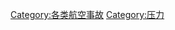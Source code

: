 {{Catnav|頁面分類|社会|人类社会|交通|航空|航空事故}}
{{Catnav|頁面分類|社会|人类社会|交通|交通事故|航空事故}}
{{Catnav|頁面分類|历史|各種主題的歷史|灾难|交通事故|航空事故}}
{{Catnav|頁面分類|人类社会|科技|航空航天|航空|航空事故}}
{{Catnav|頁面分類|人类社会|科技|工程技术|航空|航空事故}}
{{Catnav|頁面分類|人类社会|科技|交通|航空|航空事故}}
{{Catnav|頁面分類|人类社会|科技|交通|交通事故|航空事故}}
{{Catnav|頁面分類|人类社会|安全|灾难|交通事故|航空事故}}

[[Category:各类航空事故|Category:各类航空事故]]
[[Category:压力|Category:压力]]
